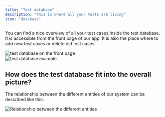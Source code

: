 ```yaml
---
title: "Test database"
description: "This is where all your tests are living"
icon: "database"
---
```


You can find a nice overview of all your test cases inside the test database. It is accessible from the front page of our app.
It is also the place where to add new test cases or delete old test cases.

<Frame caption="Test database on the front page, screenshot 08/2023">
  <img
    src="images/test-database-entry.png"
    alt="test database on the front page"
  />
</Frame>

<div class="mt-8" />

<Frame caption="Example test cases displayed within the test database, screenshot 08/2023">
  <img src="images/test-database-example.png" alt="test database example" />
</Frame>

## How does the test database fit into the overall picture?

The relationship between the different entities of our system can be described like this:

<Frame caption="Relationship between all the different entities, diagram 08/2023">
  <img
    src="images/relationship-diagram.png"
    alt="Relationship between the different entities"
  />
</Frame>
